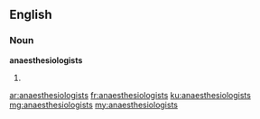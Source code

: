 ==English==

===Noun===
'''anaesthesiologists'''

# {{plural of|anaesthesiologist}}

[[ar:anaesthesiologists]]
[[fr:anaesthesiologists]]
[[ku:anaesthesiologists]]
[[mg:anaesthesiologists]]
[[my:anaesthesiologists]]